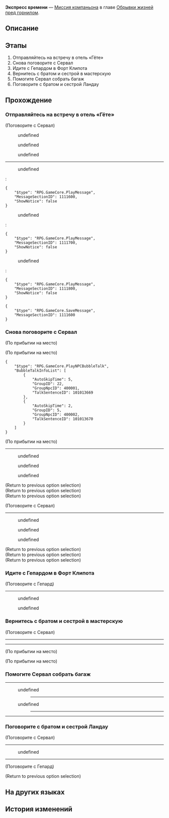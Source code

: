 {{Дополнить|Диалоги.}}
{{Миссия Инфобокс
|id              = 2011402
|Название        = 
|Изображение     = Миссия Освоения Экспресс времени.png
|Тип             = Миссия компаньона
|События         = 
|Глава           = Обрывки жизней пред горнилом
|Условия         = Завершена [[Миссия Освоения]] ''[[Тишина галактики]]''
|Персонажи       = Гепард; Первопроходец; Сервал
|СтартЛокация    = [[Ярило-VI]] — [[Административный район]]
|Локации         = Административный район
|Предыдущая      = 
|Следующая       = 
|Награды         = Опыт Освоения*350; Звёздный нефрит*60; Путеводитель путешественника*2; Рецепт: Одноразовая кинетическая рука*1 { text = Рецепт: Одноразовая кинетическая рука }; Shield (Item)*200; Кредиты*25 000
}}
'''Экспресс времени''' — [[Миссия компаньона]] в главе [[Обрывки жизней пред горнилом]].

==Описание==
{{Описание|Сервал решает покинуть заснеженный город и сесть на экспресс, чтобы исследовать глубины космоса. Получит ли она желаемое?}}

==Этапы==
# Отправляйтесь на встречу в отель «Гёте»
# Снова поговорите с Сервал
# Идите с Гепардом в Форт Клипота
# Вернитесь с братом и сестрой в мастерскую
# Помогите Сервал собрать багаж
# Поговорите с братом и сестрой Ландау

==Прохождение==
{{Дополнить}}

{{Диалог Конец}}

===Отправляйтесь на встречу в отель «Гёте»===
{{Описание миссии|локация=Вестибюль отеля|Сервал под неубедительным предлогом приглашает вас на послеобеденный чай в отель «Гёте». Но, как говорится, «бесплатный кофе только в мышеловке» - и вы сразу же понимаете, что это нечто большее, чем кажется на первый взгляд.<br />Но всё равно стоит сходить и поговорить с Сервал в отеле «Гёте» - в конце концов, кто отказывается от бесплатного кофе? И вообще, Сервал - одна из немногих твоих друзей в Белобоге, не так ли?}}
{{Диалог Начало}}

;(Поговорите с Сервал)
<!--Unknown TalkSentence: 101013601-->
<!--Unknown TalkSentence: 101013602-->
:{{Диалог|Стрелка}} undefined
:<!--Unknown TalkSentence: 101013604-->
:<!--Unknown TalkSentence: 101013611-->
:<!--Unknown TalkSentence: 101013612-->
:{{Диалог|Стрелка}} undefined
:<!--Unknown TalkSentence: 101013606-->
:<!--Unknown TalkSentence: 101013611-->
:<!--Unknown TalkSentence: 101013612-->
:{{Диалог|Стрелка}} undefined
:<!--Unknown TalkSentence: 101013608-->
:<!--Unknown TalkSentence: 101013609-->
:<!--Unknown TalkSentence: 101013610-->
:<!--Unknown TalkSentence: 101013611-->
:<!--Unknown TalkSentence: 101013612-->
<!--Unknown TalkSentence: 101013604-->
<!--Unknown TalkSentence: 101013611-->
<!--Unknown TalkSentence: 101013612-->
----
<!--Unknown TalkSentence: 101013660-->
<!--Unknown TalkSentence: 101013661-->
<!--Unknown TalkSentence: 101013662-->
:{{Диалог|Стрелка}} undefined
:<!--Unknown TalkSentence: 101013664-->
:<pre>{
	"$type": "RPG.GameCore.PlayMessage",
	"MessageSectionID": 1111600,
	"ShowNotice": false
}</pre>
:{{Диалог|Стрелка}} undefined
:<!--Unknown TalkSentence: 101013666-->
:<pre>{
	"$type": "RPG.GameCore.PlayMessage",
	"MessageSectionID": 1111700,
	"ShowNotice": false
}</pre>
:{{Диалог|Стрелка}} undefined
:<!--Unknown TalkSentence: 101013668-->
:<pre>{
	"$type": "RPG.GameCore.PlayMessage",
	"MessageSectionID": 1111800,
	"ShowNotice": false
}</pre>
<pre>{
	"$type": "RPG.GameCore.SaveMessage",
	"MessageSectionID": 1111600
}</pre>
{{Диалог Конец}}

===Снова поговорите с Сервал===
{{Описание миссии|локация=Мастерская «Незимье»|Вы поговорили с экипажем Звёздного экспресса по поводу просьбы Сервал, и они согласились. Сообщите Сервал хорошие новости!}}
{{Диалог Начало}}
;(По прибытии на место)

;(По прибытии на место)
<pre>{
	"$type": "RPG.GameCore.PlayNPCBubbleTalk",
	"BubbleTalkInfoList": [
		{
			"AutoSkipTime": 5,
			"GroupID": 22,
			"GroupNpcID": 400001,
			"TalkSentenceID": 101013669
		},
		{
			"AutoSkipTime": 2,
			"GroupID": 5,
			"GroupNpcID": 400002,
			"TalkSentenceID": 101013670
		}
	]
}</pre>

;(По прибытии на место)
----
<!--Unknown TalkSentence: 101013671-->
<!--Unknown TalkSentence: 101013672-->
:{{Диалог|Стрелка}} undefined
:{{Диалог|Стрелка}} undefined
:<!--Unknown TalkSentence: 101013675-->
:{{Диалог|Стрелка}} undefined
:<!--Unknown TalkSentence: 101013677-->
<!--Unknown TalkSentence: 101013678-->
<!--Unknown TalkSentence: 101013679-->
;(Return to previous option selection)
;(Return to previous option selection)
;(Return to previous option selection)

;(Поговорите с Сервал)
----
<!--Unknown TalkSentence: 101013671-->
<!--Unknown TalkSentence: 101013672-->
:{{Диалог|Стрелка}} undefined
:{{Диалог|Стрелка}} undefined
:<!--Unknown TalkSentence: 101013675-->
:{{Диалог|Стрелка}} undefined
:<!--Unknown TalkSentence: 101013677-->
<!--Unknown TalkSentence: 101013678-->
<!--Unknown TalkSentence: 101013679-->
;(Return to previous option selection)
;(Return to previous option selection)
;(Return to previous option selection)
{{Диалог Конец}}

===Идите с Гепардом в Форт Клипота===
{{Описание миссии|локация=Административный район|Прибыв в мастерскую, вы обнаружите, что Сервал боится, что не получит желаемого - новая Верховная хранительница Форта Клипота Броня призывает её обратно в армию, чтобы внести свой вклад в создание Среброгривых Стражей.<br />Сервал не в силах противостоять вам и Гепарду, поэтому обиженно уходит одна, чтобы разобраться с Верховной хранительницей, а её встревоженный брат явно обеспокоен её состоянием.<br />Было бы разумно последовать за Гепардом в Форт Клипота и посмотреть, как сложились их дела.}}
{{Диалог Начало}}

;(Поговорите с Гепард)
<!--Unknown TalkSentence: 101013719-->
:{{tx}}
----
<!--Unknown TalkSentence: 101013739-->
<!--Unknown TalkSentence: 101013740-->
<!--Unknown TalkSentence: 101013741-->
<!--Unknown TalkSentence: 101013742-->
:{{Диалог|Стрелка}} undefined
:<!--Unknown TalkSentence: 101013744-->
:<!--Unknown TalkSentence: 101013748-->
:<!--Unknown TalkSentence: 101013749-->
:<!--Unknown TalkSentence: 101013750-->
:{{Диалог|Стрелка}} undefined
:<!--Unknown TalkSentence: 101013746-->
:<!--Unknown TalkSentence: 101013747-->
:<!--Unknown TalkSentence: 101013748-->
:<!--Unknown TalkSentence: 101013749-->
:<!--Unknown TalkSentence: 101013750-->
<!--Unknown TalkSentence: 101013744-->
<!--Unknown TalkSentence: 101013748-->
<!--Unknown TalkSentence: 101013749-->
<!--Unknown TalkSentence: 101013750-->
{{Диалог Конец}}

===Вернитесь с братом и сестрой в мастерскую===
{{Описание миссии|локация=Мастерская «Незимье»|После разговора вы понимаете истинные намерения Брони - она передала Сервал некую реликвию Коколии.<br />Эта электрогитара, выглядящая очень броско, похоже, имеет какое-то отношение к прошлому Сервал и Коколии. Единственный способ услышать рассказ Сервал - вернуться в мастерскую.}}
{{Диалог Начало}}

;(Поговорите с Сервал)
----
<!--Unknown TalkSentence: 101013764-->
<!--Unknown TalkSentence: 101013765-->
<!--Unknown TalkSentence: 101013766-->
<!--Unknown TalkSentence: 101013767-->
<!--Unknown TalkSentence: 101013768-->
<!--Unknown TalkSentence: 101013769-->
<!--Unknown TalkSentence: 101013770-->
----
;(По прибытии на место)

;(По прибытии на место)
<!--Unknown TalkSentence: 101013759-->
<!--Unknown TalkSentence: 101013760-->
<!--Unknown TalkSentence: 101013761-->
<!--Unknown TalkSentence: 101013762-->
<!--Unknown TalkSentence: 101013763-->
{{Диалог Конец}}

===Помогите Сервал собрать багаж===
{{Описание миссии|локация=Мастерская «Незимье»|В мастерской всегда чувствуешь себя как дома. И это тёплое чувство особенно сильно, когда вы готовы собрать вещи и уехать отсюда без оглядки.<br />Но это только ваши личные домыслы... А что думает Сервал? Пожалуй, только она знает наверняка.<br />Но, в конце концов, это не ваше дело. Пока что лучше остаться с ней и помочь ей собрать вещи.}}
{{Диалог Начало}}

----
<!--Unknown TalkSentence: 101013826-->
<!--Unknown TalkSentence: 101013827-->
<!--Unknown TalkSentence: 101013828-->
<!--Unknown TalkSentence: 101013829-->
:{{Диалог|Стрелка}} undefined
:<!--Unknown TalkSentence: 101013831-->
:<!--Unknown TalkSentence: 101013836-->
::----
:{{Диалог|Стрелка}} undefined
:<!--Unknown TalkSentence: 101013833-->
:<!--Unknown TalkSentence: 101013834-->
:<!--Unknown TalkSentence: 101013835-->
:<!--Unknown TalkSentence: 101013836-->
::----
<!--Unknown TalkSentence: 101013831-->
<!--Unknown TalkSentence: 101013836-->
----
<!--Unknown TalkSentence: 101013837-->
{{Диалог Конец}}

===Поговорите с братом и сестрой Ландау===
{{Описание миссии|локация=Мастерская «Незимье»|Чемоданы Сервал уже собраны. Узнайте, что она и её любимый брат планируют делать дальше.}}
{{Диалог Начало}}

;(Поговорите с Сервал)
----
<!--Unknown TalkSentence: 101013838-->
<!--Unknown TalkSentence: 101013839-->
<!--Unknown TalkSentence: 101013840-->
<!--Unknown TalkSentence: 101013841-->
<!--Unknown TalkSentence: 101013842-->
<!--Unknown TalkSentence: 101013843-->
<!--Unknown TalkSentence: 101013844-->
<!--Unknown TalkSentence: 101013845-->
<!--Unknown TalkSentence: 101013846-->
<!--Unknown TalkSentence: 101013847-->
<!--Unknown TalkSentence: 101013848-->
<!--Unknown TalkSentence: 101013849-->
<!--Unknown TalkSentence: 101013850-->
<!--Unknown TalkSentence: 101013851-->
<!--Unknown TalkSentence: 101013852-->
<!--Unknown TalkSentence: 101013853-->
:{{Диалог|Стрелка}} undefined
<!--Unknown TalkSentence: 101013855-->
<!--Unknown TalkSentence: 101013856-->
<!--Unknown TalkSentence: 101013857-->
----

;(Поговорите с Гепард)
<!--Unknown TalkSentence: 101013858-->
;(Return to previous option selection)
{{Диалог Конец}}

==На других языках==
{{На других языках
|en   = Time Express
|zhs  = 时光列车
|zht  = 時光列車
|ja   = 時間列車
|ko   = 시간 열차
|es   = El tren del tiempo
|fr   = L'Express temporel
|ru   = Экспресс времени
|th   = รถไฟแห่งกาลเวลา
|vi   = Đội Tàu Thời Gian
|de   = Zeit-Express
|id   = Kereta Waktu
|pt   = Expresso do Tempo
}}

==История изменений==
{{История изменений|2.7}}
